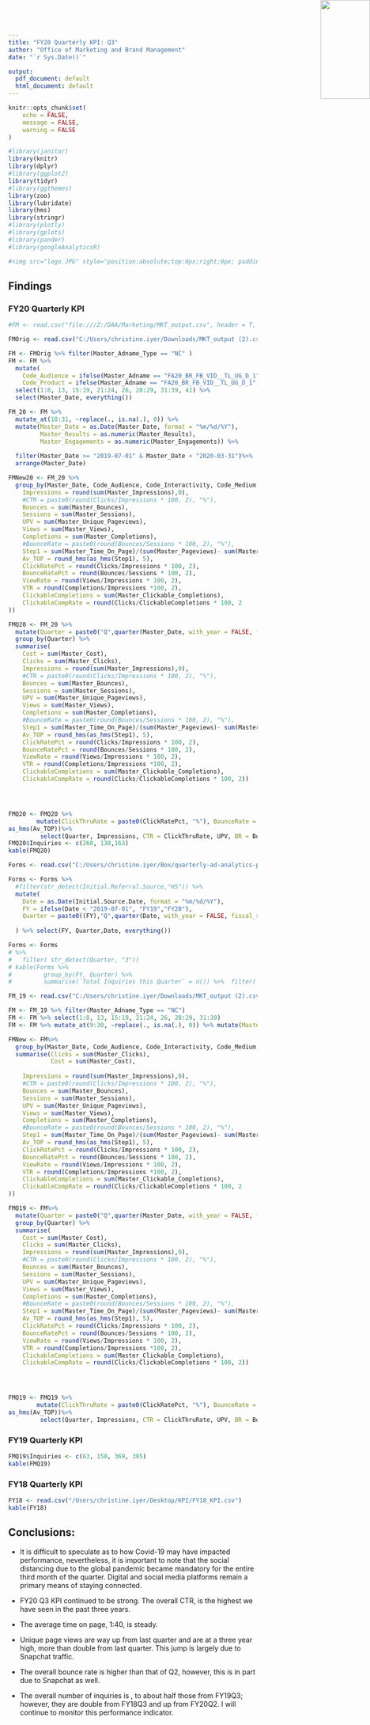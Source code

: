 ```yaml
---
title: "FY20 Quarterly KPI: Q3"
author: "Office of Marketing and Brand Management"
date: "`r Sys.Date()`"

output:
  pdf_document: default
  html_document: default
---
```




<img src="logo.png" style="position:absolute;top:0px;right:0px;" height=200px width = 100px />







```r
knitr::opts_chunk$set(
	echo = FALSE,
	message = FALSE,
	warning = FALSE
)
```

```r
#library(janitor)
library(knitr)
library(dplyr)
#library(ggplot2)
library(tidyr)
#library(ggthemes)
library(zoo)
library(lubridate)
library(hms)
library(stringr)
#library(plotly)
#library(gplots)
#library(pander)
#library(googleAnalyticsR)

#<img src="logo.JPG" style="position:absolute;top:0px;right:0px; padding:1px;z-index:60;" />
```


## Findings

### FY20 Quarterly KPI


```r
#FM <- read.csv("file:///Z:/DAA/Marketing/MKT_output.csv", header = T, stringsAsFactors = F)
```


```r
FMOrig <- read.csv("C:/Users/christine.iyer/Downloads/MKT_output (2).csv", header = T, stringsAsFactors = F)
```

```r
FM <- FMOrig %>% filter(Master_Adname_Type == "NC" )
FM <- FM %>%
  mutate(
    Code_Audience = ifelse(Master_Adname == "FA20_BR_FB_VID__TL_UG_D_1", "TL", Code_Audience), 
    Code_Product = ifelse(Master_Adname == "FA20_BR_FB_VID__TL_UG_D_1", "UG", Code_Product)) %>%
  select(1:8, 13, 15:19, 21:24, 26, 28:29, 31:39, 41) %>% 
  select(Master_Date, everything())

FM_20 <- FM %>% 
  mutate_at(10:31, ~replace(., is.na(.), 0)) %>% 
  mutate(Master_Date = as.Date(Master_Date, format = "%m/%d/%Y"), 
         Master_Results = as.numeric(Master_Results), 
         Master_Engagements = as.numeric(Master_Engagements)) %>%
  
  filter(Master_Date >= "2019-07-01" & Master_Date < "2020-03-31")%>% 
  arrange(Master_Date) 

```








```r
FMNew20 <- FM_20 %>% 
  group_by(Master_Date, Code_Audience, Code_Interactivity, Code_Medium, Code_Objective, Code_Product, Code_RecruitingPeriod, Code_Vendor) %>% summarise(Clicks = sum(Master_Clicks), 
    Impressions = round(sum(Master_Impressions),0), 
    #CTR = paste0(round(Clicks/Impressions * 100, 2), "%"), 
    Bounces = sum(Master_Bounces),
    Sessions = sum(Master_Sessions), 
    UPV = sum(Master_Unique_Pageviews), 
    Views = sum(Master_Views), 
    Completions = sum(Master_Completions), 
    #BounceRate = paste0(round(Bounces/Sessions * 100, 2), "%"), 
    Step1 = sum(Master_Time_On_Page)/(sum(Master_Pageviews)- sum(Master_Exits)), 
    Av_TOP = round_hms(as_hms(Step1), 5), 
    ClickRatePct = round(Clicks/Impressions * 100, 2), 
    BounceRatePct = round(Bounces/Sessions * 100, 2), 
    ViewRate = round(Views/Impressions * 100, 2), 
    VTR = round(Completions/Impressions *100, 2), 
    ClickableCompletions = sum(Master_Clickable_Completions), 
    ClickableCompRate = round(Clicks/ClickableCompletions * 100, 2
))

```


```r

FMQ20 <- FM_20 %>% 
  mutate(Quarter = paste0("Q",quarter(Master_Date, with_year = FALSE, fiscal_start = 7)), Vendor_Medium = paste0(Code_Medium, "_", Code_Vendor)) %>% 
  group_by(Quarter) %>% 
  summarise(
    Cost = sum(Master_Cost),
    Clicks = sum(Master_Clicks), 
    Impressions = round(sum(Master_Impressions),0), 
    #CTR = paste0(round(Clicks/Impressions * 100, 2), "%"), 
    Bounces = sum(Master_Bounces),
    Sessions = sum(Master_Sessions), 
    UPV = sum(Master_Unique_Pageviews), 
    Views = sum(Master_Views), 
    Completions = sum(Master_Completions), 
    #BounceRate = paste0(round(Bounces/Sessions * 100, 2), "%"), 
    Step1 = sum(Master_Time_On_Page)/(sum(Master_Pageviews)- sum(Master_Exits)), 
    Av_TOP = round_hms(as_hms(Step1), 5), 
    ClickRatePct = round(Clicks/Impressions * 100, 2), 
    BounceRatePct = round(Bounces/Sessions * 100, 2), 
    ViewRate = round(Views/Impressions * 100, 2), 
    VTR = round(Completions/Impressions *100, 2), 
    ClickableCompletions = sum(Master_Clickable_Completions), 
    ClickableCompRate = round(Clicks/ClickableCompletions * 100, 2))




FMQ20 <- FMQ20 %>% 
        mutate(ClickThruRate = paste0(ClickRatePct, "%"), BounceRate = paste0(BounceRatePct, "%"), Impressions = format(as.numeric(Impressions), big.mark=","), UPV = format(as.numeric(UPV),  big.mark="," ), Av_TOP = 
as_hms(Av_TOP))%>%
         select(Quarter, Impressions, CTR = ClickThruRate, UPV, BR = BounceRate, Av_TOP)
FMQ20$Inquiries <- c(260, 138,163)
kable(FMQ20)
```


```r
Forms <- read.csv("C:/Users/christine.iyer/Box/quarterly-ad-analytics-projects/ThankYouFormCompletions.csv", header = T, stringsAsFactors = F)

Forms <- Forms %>% 
  #filter(str_detect(Initial.Referral.Source,"HS")) %>% 
  mutate(
    Date = as.Date(Initial.Source.Date, format = "%m/%d/%Y"),
    FY = ifelse(Date < "2019-07-01", "FY19","FY20"), 
    Quarter = paste0((FY),"Q",quarter(Date, with_year = FALSE, fiscal_start = 7))
    
  ) %>% select(FY, Quarter,Date, everything())

Forms <- Forms 
# %>% 
#   filter( str_detect(Quarter, "3"))
# kable(Forms %>%  
#         group_by(FY, Quarter) %>% 
#         summarise(`Total Inquiries this Quarter` = n()) %>%  filter(`Total Inquiries this Quarter` >7))
```

```r
FM_19 <- read.csv("C:/Users/christine.iyer/Downloads/MKT_output (2).csv", header = T, stringsAsFactors = F)
```



```r
FM <- FM_19 %>% filter(Master_Adname_Type == "NC")
FM <- FM %>% select(1:8, 13, 15:19, 21:24, 26, 28:29, 31:39)
FM <- FM %>% mutate_at(9:30, ~replace(., is.na(.), 0)) %>% mutate(Master_Date = as.Date(Master_Date, format = "%m/%d/%Y")) %>% filter(Master_Date >= "2018-07-01" & Master_Date <= "2019-06-30")
```

```r
FMNew <- FM%>% 
  group_by(Master_Date, Code_Audience, Code_Interactivity, Code_Medium, Code_Objective, Code_Product, Code_RecruitingPeriod, Code_Vendor) %>% 
  summarise(Clicks = sum(Master_Clicks),
            Cost = sum(Master_Cost), 
                                                                                                                                                        
    Impressions = round(sum(Master_Impressions),0), 
    #CTR = paste0(round(Clicks/Impressions * 100, 2), "%"), 
    Bounces = sum(Master_Bounces),
    Sessions = sum(Master_Sessions), 
    UPV = sum(Master_Unique_Pageviews), 
    Views = sum(Master_Views), 
    Completions = sum(Master_Completions), 
    #BounceRate = paste0(round(Bounces/Sessions * 100, 2), "%"), 
    Step1 = sum(Master_Time_On_Page)/(sum(Master_Pageviews)- sum(Master_Exits)), 
    Av_TOP = round_hms(as_hms(Step1), 5), 
    ClickRatePct = round(Clicks/Impressions * 100, 2), 
    BounceRatePct = round(Bounces/Sessions * 100, 2), 
    ViewRate = round(Views/Impressions * 100, 2), 
    VTR = round(Completions/Impressions *100, 2), 
    ClickableCompletions = sum(Master_Clickable_Completions), 
    ClickableCompRate = round(Clicks/ClickableCompletions * 100, 2
))
```


```r

FMQ19 <- FM%>% 
  mutate(Quarter = paste0("Q",quarter(Master_Date, with_year = FALSE, fiscal_start = 7)), Vendor_Medium = paste0(Code_Medium, "_", Code_Vendor)) %>% 
  group_by(Quarter) %>% 
  summarise(
    Cost = sum(Master_Cost),
    Clicks = sum(Master_Clicks), 
    Impressions = round(sum(Master_Impressions),0), 
    #CTR = paste0(round(Clicks/Impressions * 100, 2), "%"), 
    Bounces = sum(Master_Bounces),
    Sessions = sum(Master_Sessions), 
    UPV = sum(Master_Unique_Pageviews), 
    Views = sum(Master_Views), 
    Completions = sum(Master_Completions), 
    #BounceRate = paste0(round(Bounces/Sessions * 100, 2), "%"), 
    Step1 = sum(Master_Time_On_Page)/(sum(Master_Pageviews)- sum(Master_Exits)), 
    Av_TOP = round_hms(as_hms(Step1), 5), 
    ClickRatePct = round(Clicks/Impressions * 100, 2), 
    BounceRatePct = round(Bounces/Sessions * 100, 2), 
    ViewRate = round(Views/Impressions * 100, 2), 
    VTR = round(Completions/Impressions *100, 2), 
    ClickableCompletions = sum(Master_Clickable_Completions), 
    ClickableCompRate = round(Clicks/ClickableCompletions * 100, 2))




FMQ19 <- FMQ19 %>% 
        mutate(ClickThruRate = paste0(ClickRatePct, "%"), BounceRate = paste0(BounceRatePct, "%"), Impressions = format(as.numeric(Impressions), big.mark=","), UPV = format(as.numeric(UPV),  big.mark="," ), Av_TOP = 
as_hms(Av_TOP))%>%
         select(Quarter, Impressions, CTR = ClickThruRate, UPV, BR = BounceRate, Av_TOP)
```



### FY19 Quarterly KPI


```r
FMQ19$Inquiries <- c(63, 150, 369, 395)
kable(FMQ19)

```

### FY18 Quarterly KPI



```r
FY18 <- read.csv("/Users/christine.iyer/Desktop/KPI/FY18_KPI.csv")
kable(FY18)
```

## Conclusions:

* It is difficult to speculate as to how Covid-19 may have impacted  performance, nevertheless, it is important to note that the social distancing due to the global pandemic became mandatory for the entire third month of the quarter. Digital and social media platforms remain a primary means of staying connected.

* FY20 Q3 KPI continued to be strong. The overall CTR, is the highest we have seen in the past three years.

* The average time on page, 1:40, is steady.

* Unique page views are way up from last quarter and are at a three year high, more than double from last quarter. This jump is largely due to Snapchat traffic.

* The overall bounce rate is higher than that of Q2, however, this is in part due to Snapchat as well. 

* The overall number of inquiries is \textcolor{red}{down}, to about half those from FY19Q3; however, they are double from FY18Q3 and up from FY20Q2. I will continue to monitor this performance indicator. 



